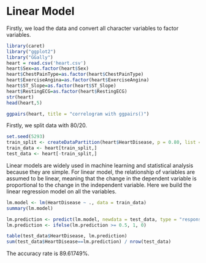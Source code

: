 # Linear Model
Firstly, we load the data and convert all character variables to factor variables. 
```r
library(caret)
library("ggplot2")                     
library("GGally")
heart = read.csv('heart.csv')
heart$Sex=as.factor(heart$Sex)
heart$ChestPainType=as.factor(heart$ChestPainType)
heart$ExerciseAngina=as.factor(heart$ExerciseAngina)
heart$ST_Slope=as.factor(heart$ST_Slope)
heart$RestingECG=as.factor(heart$RestingECG)
str(heart)
head(heart,5)
```

```r
ggpairs(heart, title = "correlogram with ggpairs()")
```

Firstly, we split data with 80/20. 

```r
set.seed(5293)
train_split <- createDataPartition(heart$HeartDisease, p = 0.80, list = FALSE)
train_data <- heart[train_split,]
test_data <- heart[-train_split,]
```

Linear models are widely used in machine learning and statistical analysis because they are simple. For linear model, the relationship of variables are assumed to be linear, meaning that the change in the dependent variable is proportional to the change in the independent variable.
Here we build the linear regression model on all the variables. 

```r
lm.model <- lm(HeartDisease ~ ., data = train_data)
summary(lm.model)

lm.prediction <- predict(lm.model, newdata = test_data, type = "response")
lm.prediction <- ifelse(lm.prediction >= 0.5, 1, 0)

table(test_data$HeartDisease, lm.prediction)
sum(test_data$HeartDisease==lm.prediction) / nrow(test_data)
```
The accuracy rate is 89.61749%. 
